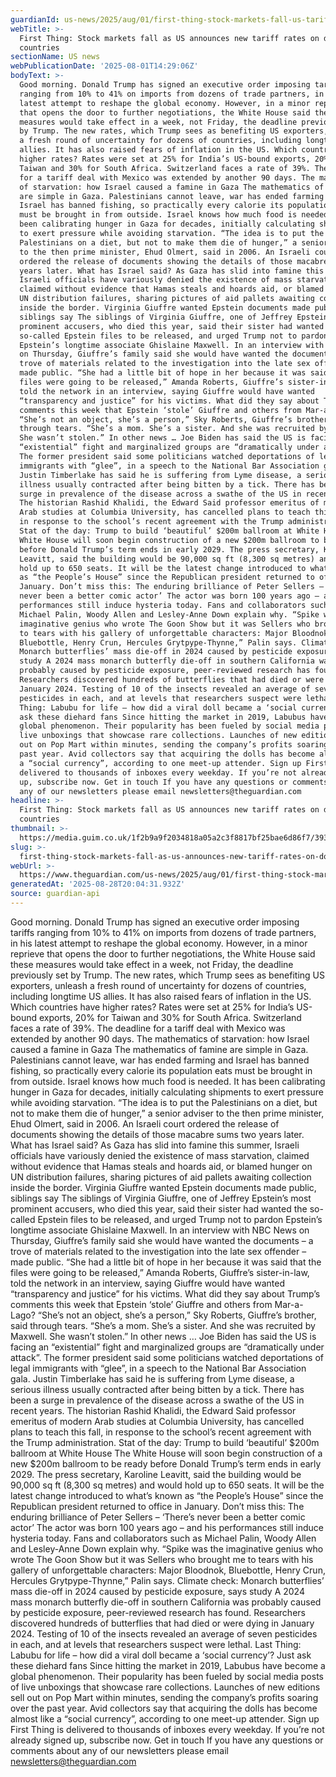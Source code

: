 ```yaml
---
guardianId: us-news/2025/aug/01/first-thing-stock-markets-fall-us-tariff-rate-donald-trump
webTitle: >-
  First Thing: Stock markets fall as US announces new tariff rates on dozens of
  countries
sectionName: US news
webPublicationDate: '2025-08-01T14:29:06Z'
bodyText: >-
  Good morning. Donald Trump has signed an executive order imposing tariffs
  ranging from 10% to 41% on imports from dozens of trade partners, in his
  latest attempt to reshape the global economy. However, in a minor reprieve
  that opens the door to further negotiations, the White House said these
  measures would take effect in a week, not Friday, the deadline previously set
  by Trump. The new rates, which Trump sees as benefiting US exporters, unleash
  a fresh round of uncertainty for dozens of countries, including longtime US
  allies. It has also raised fears of inflation in the US. Which countries have
  higher rates? Rates were set at 25% for India’s US-bound exports, 20% for
  Taiwan and 30% for South Africa. Switzerland faces a rate of 39%. The deadline
  for a tariff deal with Mexico was extended by another 90 days. The mathematics
  of starvation: how Israel caused a famine in Gaza The mathematics of famine
  are simple in Gaza. Palestinians cannot leave, war has ended farming and
  Israel has banned fishing, so practically every calorie its population eats
  must be brought in from outside. Israel knows how much food is needed. It has
  been calibrating hunger in Gaza for decades, initially calculating shipments
  to exert pressure while avoiding starvation. “The idea is to put the
  Palestinians on a diet, but not to make them die of hunger,” a senior adviser
  to the then prime minister, Ehud Olmert, said in 2006. An Israeli court
  ordered the release of documents showing the details of those macabre sums two
  years later. What has Israel said? As Gaza has slid into famine this summer,
  Israeli officials have variously denied the existence of mass starvation,
  claimed without evidence that Hamas steals and hoards aid, or blamed hunger on
  UN distribution failures, sharing pictures of aid pallets awaiting collection
  inside the border. Virginia Giuffre wanted Epstein documents made public,
  siblings say The siblings of Virginia Giuffre, one of Jeffrey Epstein’s most
  prominent accusers, who died this year, said their sister had wanted the
  so-called Epstein files to be released, and urged Trump not to pardon
  Epstein’s longtime associate Ghislaine Maxwell. In an interview with NBC News
  on Thursday, Giuffre’s family said she would have wanted the documents – a
  trove of materials related to the investigation into the late sex offender –
  made public. “She had a little bit of hope in her because it was said that the
  files were going to be released,” Amanda Roberts, Giuffre’s sister-in-law,
  told the network in an interview, saying Giuffre would have wanted
  “transparency and justice” for his victims. What did they say about Trump’s
  comments this week that Epstein ‘stole’ Giuffre and others from Mar-a-Lago?
  “She’s not an object, she’s a person,” Sky Roberts, Giuffre’s brother, said
  through tears. “She’s a mom. She’s a sister. And she was recruited by Maxwell.
  She wasn’t stolen.” In other news … Joe Biden has said the US is facing an
  “existential” fight and marginalized groups are “dramatically under attack”.
  The former president said some politicians watched deportations of legal
  immigrants with “glee”, in a speech to the National Bar Association gala.
  Justin Timberlake has said he is suffering from Lyme disease, a serious
  illness usually contracted after being bitten by a tick. There has been a
  surge in prevalence of the disease across a swathe of the US in recent years.
  The historian Rashid Khalidi, the Edward Said professor emeritus of modern
  Arab studies at Columbia University, has cancelled plans to teach this fall,
  in response to the school’s recent agreement with the Trump administration.
  Stat of the day: Trump to build ‘beautiful’ $200m ballroom at White House The
  White House will soon begin construction of a new $200m ballroom to be ready
  before Donald Trump’s term ends in early 2029. The press secretary, Karoline
  Leavitt, said the building would be 90,000 sq ft (8,300 sq metres) and would
  hold up to 650 seats. It will be the latest change introduced to what’s known
  as “the People’s House” since the Republican president returned to office in
  January. Don’t miss this: The enduring brilliance of Peter Sellers – ‘There’s
  never been a better comic actor’ The actor was born 100 years ago – and his
  performances still induce hysteria today. Fans and collaborators such as
  Michael Palin, Woody Allen and Lesley-Anne Down explain why. “Spike was the
  imaginative genius who wrote The Goon Show but it was Sellers who brought me
  to tears with his gallery of unforgettable characters: Major Bloodnok,
  Bluebottle, Henry Crun, Hercules Grytpype-Thynne,” Palin says. Climate check:
  Monarch butterflies’ mass die-off in 2024 caused by pesticide exposure, says
  study A 2024 mass monarch butterfly die-off in southern California was
  probably caused by pesticide exposure, peer-reviewed research has found.
  Researchers discovered hundreds of butterflies that had died or were dying in
  January 2024. Testing of 10 of the insects revealed an average of seven
  pesticides in each, and at levels that researchers suspect were lethal. Last
  Thing: Labubu for life – how did a viral doll became a ‘social currency’? Just
  ask these diehard fans Since hitting the market in 2019, Labubus have become a
  global phenomenon. Their popularity has been fueled by social media posts of
  live unboxings that showcase rare collections. Launches of new editions sell
  out on Pop Mart within minutes, sending the company’s profits soaring over the
  past year. Avid collectors say that acquiring the dolls has become almost like
  a “social currency”, according to one meet-up attender. Sign up First Thing is
  delivered to thousands of inboxes every weekday. If you’re not already signed
  up, subscribe now. Get in touch If you have any questions or comments about
  any of our newsletters please email newsletters@theguardian.com
headline: >-
  First Thing: Stock markets fall as US announces new tariff rates on dozens of
  countries
thumbnail: >-
  https://media.guim.co.uk/1f2b9a9f2034818a05a2c3f8817bf25bae6d86f7/393_0_3911_3131/500.jpg
slug: >-
  first-thing-stock-markets-fall-as-us-announces-new-tariff-rates-on-dozens-of-countries
webUrl: >-
  https://www.theguardian.com/us-news/2025/aug/01/first-thing-stock-markets-fall-us-tariff-rate-donald-trump
generatedAt: '2025-08-28T20:04:31.932Z'
source: guardian-api
---
```

Good morning. Donald Trump has signed an executive order imposing tariffs ranging from 10% to 41% on imports from dozens of trade partners, in his latest attempt to reshape the global economy. However, in a minor reprieve that opens the door to further negotiations, the White House said these measures would take effect in a week, not Friday, the deadline previously set by Trump. The new rates, which Trump sees as benefiting US exporters, unleash a fresh round of uncertainty for dozens of countries, including longtime US allies. It has also raised fears of inflation in the US. Which countries have higher rates? Rates were set at 25% for India’s US-bound exports, 20% for Taiwan and 30% for South Africa. Switzerland faces a rate of 39%. The deadline for a tariff deal with Mexico was extended by another 90 days. The mathematics of starvation: how Israel caused a famine in Gaza The mathematics of famine are simple in Gaza. Palestinians cannot leave, war has ended farming and Israel has banned fishing, so practically every calorie its population eats must be brought in from outside. Israel knows how much food is needed. It has been calibrating hunger in Gaza for decades, initially calculating shipments to exert pressure while avoiding starvation. “The idea is to put the Palestinians on a diet, but not to make them die of hunger,” a senior adviser to the then prime minister, Ehud Olmert, said in 2006. An Israeli court ordered the release of documents showing the details of those macabre sums two years later. What has Israel said? As Gaza has slid into famine this summer, Israeli officials have variously denied the existence of mass starvation, claimed without evidence that Hamas steals and hoards aid, or blamed hunger on UN distribution failures, sharing pictures of aid pallets awaiting collection inside the border. Virginia Giuffre wanted Epstein documents made public, siblings say The siblings of Virginia Giuffre, one of Jeffrey Epstein’s most prominent accusers, who died this year, said their sister had wanted the so-called Epstein files to be released, and urged Trump not to pardon Epstein’s longtime associate Ghislaine Maxwell. In an interview with NBC News on Thursday, Giuffre’s family said she would have wanted the documents – a trove of materials related to the investigation into the late sex offender – made public. “She had a little bit of hope in her because it was said that the files were going to be released,” Amanda Roberts, Giuffre’s sister-in-law, told the network in an interview, saying Giuffre would have wanted “transparency and justice” for his victims. What did they say about Trump’s comments this week that Epstein ‘stole’ Giuffre and others from Mar-a-Lago? “She’s not an object, she’s a person,” Sky Roberts, Giuffre’s brother, said through tears. “She’s a mom. She’s a sister. And she was recruited by Maxwell. She wasn’t stolen.” In other news … Joe Biden has said the US is facing an “existential” fight and marginalized groups are “dramatically under attack”. The former president said some politicians watched deportations of legal immigrants with “glee”, in a speech to the National Bar Association gala. Justin Timberlake has said he is suffering from Lyme disease, a serious illness usually contracted after being bitten by a tick. There has been a surge in prevalence of the disease across a swathe of the US in recent years. The historian Rashid Khalidi, the Edward Said professor emeritus of modern Arab studies at Columbia University, has cancelled plans to teach this fall, in response to the school’s recent agreement with the Trump administration. Stat of the day: Trump to build ‘beautiful’ $200m ballroom at White House The White House will soon begin construction of a new $200m ballroom to be ready before Donald Trump’s term ends in early 2029. The press secretary, Karoline Leavitt, said the building would be 90,000 sq ft (8,300 sq metres) and would hold up to 650 seats. It will be the latest change introduced to what’s known as “the People’s House” since the Republican president returned to office in January. Don’t miss this: The enduring brilliance of Peter Sellers – ‘There’s never been a better comic actor’ The actor was born 100 years ago – and his performances still induce hysteria today. Fans and collaborators such as Michael Palin, Woody Allen and Lesley-Anne Down explain why. “Spike was the imaginative genius who wrote The Goon Show but it was Sellers who brought me to tears with his gallery of unforgettable characters: Major Bloodnok, Bluebottle, Henry Crun, Hercules Grytpype-Thynne,” Palin says. Climate check: Monarch butterflies’ mass die-off in 2024 caused by pesticide exposure, says study A 2024 mass monarch butterfly die-off in southern California was probably caused by pesticide exposure, peer-reviewed research has found. Researchers discovered hundreds of butterflies that had died or were dying in January 2024. Testing of 10 of the insects revealed an average of seven pesticides in each, and at levels that researchers suspect were lethal. Last Thing: Labubu for life – how did a viral doll became a ‘social currency’? Just ask these diehard fans Since hitting the market in 2019, Labubus have become a global phenomenon. Their popularity has been fueled by social media posts of live unboxings that showcase rare collections. Launches of new editions sell out on Pop Mart within minutes, sending the company’s profits soaring over the past year. Avid collectors say that acquiring the dolls has become almost like a “social currency”, according to one meet-up attender. Sign up First Thing is delivered to thousands of inboxes every weekday. If you’re not already signed up, subscribe now. Get in touch If you have any questions or comments about any of our newsletters please email newsletters@theguardian.com
